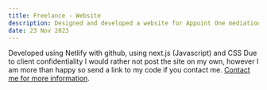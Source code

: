 ---
title: Freelance - Website
description: Designed and developed a website for Appoint One mediation services
date: 23 Nov 2023
---
Developed using Netlify with github, using next.js (Javascript) and CSS
Due to client confidentiality I would rather not post the site on my own, however I am more than happy so send a link to my code if you contact me.
[Contact me for more information](../contact).
